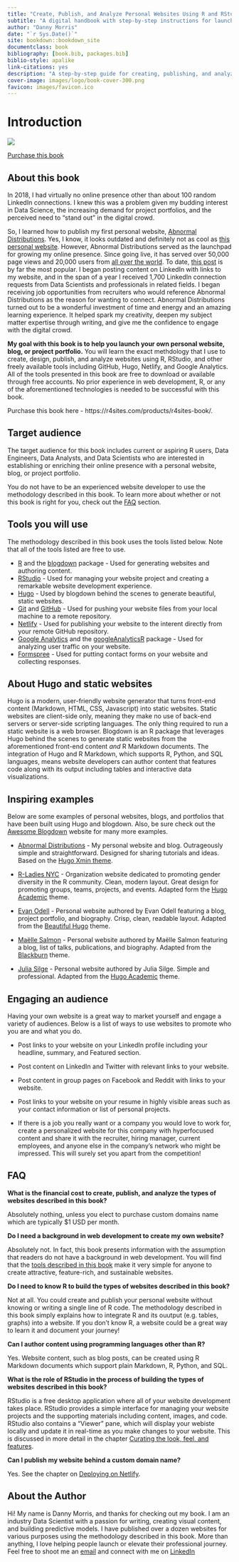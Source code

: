 ```yaml
--- 
title: "Create, Publish, and Analyze Personal Websites Using R and RStudio"
subtitle: "A digital handbook with step-by-step instructions for launching your very own personal website, blog, or project portfolio using R, RStudio, and other freely available technologies including GitHub, Hugo, Netlify, and Google Analytics"
author: "Danny Morris"
date: "`r Sys.Date()`"
site: bookdown::bookdown_site
documentclass: book
bibliography: [book.bib, packages.bib]
biblio-style: apalike
link-citations: yes
description: "A step-by-step guide for creating, publishing, and analyzing your personal website using R, RStudio, and other open source technologies including GitHub, Netlify, and Google Analytics."
cover-image: images/logo/book-cover-300.png
favicon: images/favicon.ico
---
```


# Introduction

![](https://i.imgur.com/2WgBlJfl.png)
<div class="btn-div">
  <a href="https://r4sites.com/products/r4sites-book/" class="btn btn-primary mr-3">Purchase this book</a>
</div>

## About this book

In 2018, I had virtually no online presence other than about 100 random LinkedIn connections. I knew this was a problem given my budding interest in Data Science, the increasing demand for project portfolios, and the perceived need to "stand out" in the digital crowd.


So, I learned how to publish my first personal website, [Abnormal Distributions](https://abndistro.com/). Yes, I know, it looks outdated and definitely not as cool as [this personal website](https://benc.dev/). However, Abnormal Distributions served as the launchpad for growing my online presence. Since going live, it has served over 50,000 page views and 20,000 users from [all over the world](#users-by-location). To date, [this post](https://abndistro.com/post/2019/07/07/detecting-image-differences-using-python-and-opencv/) is by far the most popular. I began posting content on LinkedIn with links to my website, and in the span of a year I received 1,700 LinkedIn connection requests from Data Scientists and professionals in related fields. I began receiving job opportunities from recruiters who would reference Abnormal Distributions as the reason for wanting to connect. Abnormal Distributions turned out to be a wonderful investment of time and energy and an amazing learning experience. It helped spark my creativity, deepen my subject matter expertise through writing, and give me the confidence to engage with the digital crowd.

**My goal with this book is to help you launch your own personal website, blog, or project portfolio.** You will learn the exact methdology that I use to create, design, publish, and analyze websites using R, RStudio, and other freely available tools including GitHub, Hugo, Netlify, and Google Analytics. All of the tools presented in this book are free to download or available through free accounts. No prior experience in web development, R, or any of the aforementioned technologies is needed to be successful with this book.

Purchase this book here - https://r4sites.com/products/r4sites-book/.

## Target audience

The target audience for this book includes current or aspiring R users, Data Engineers, Data Analysts, and Data Scientists who are interested in establishing or enriching their online presence with a personal website, blog, or project portfolio.

You do not have to be an experienced website developer to use the methodology described in this book. To learn more about whether or not this book is right for you, check out the [FAQ](#faq) section. 

## Tools you will use {#tools}

The methodology described in this book uses the tools listed below. Note that all of the tools listed are free to use.

- [R](https://cran.rstudio.com/) and the [blogdown](https://bookdown.org/yihui/blogdown/) package - Used for generating websites and authoring content.
- [RStudio](https://www.rstudio.com/products/rstudio/#rstudio-desktop) - Used for managing your website project and creating a remarkable website development experience.
- [Hugo](https://gohugo.io/) - Used by blogdown behind the scenes to generate beautiful, static websites.
- [Git](https://git-scm.com/) and [GitHub](https://github.com/) - Used for pushing your website files from your local machine to a remote repository.
- [Netlify](https://app.netlify.com/) - Used for publishing your website to the interent directly from your remote GitHub repository.
- [Google Analytics](https://analytics.google.com/) and the [googleAnalyticsR](https://code.markedmondson.me/googleAnalyticsR/) package - Used for analyzing user traffic on your website.
- [Formspree](https://formspree.io) - Used for putting contact forms on your website and collecting responses.

## About Hugo and static websites

Hugo is a modern, user-friendly website generator that turns front-end content (Markdown, HTML, CSS, Javascript) into static websites. Static websites are client-side only, meaning they make no use of back-end servers or server-side scripting languages. The only thing required to run a static website is a web browser. Blogdown is an R package that leverages Hugo behind the scenes to generate static websites from the aforementioned front-end content *and* R Markdown documents. The integration of Hugo and R Markdown, which supports R, Python, and SQL languages, means website developers can author content that features code along with its output including tables and interactive data visualizations. 

## Inspiring examples

Below are some examples of personal websites, blogs, and portfolios that have been built using Hugo and blogdown. Also, be sure check out the [Awesome Blogdown](https://awesome-blogdown.com/) website for many more examples.

- [Abnormal Distributions](https://abndistro.com) - My personal website and blog. Outrageously simple and straightforward. Designed for sharing tutorials and ideas. Based on the [Hugo Xmin theme](https://themes.gohugo.io/hugo-xmin/).

- [R-Ladies NYC](http://www.rladiesnyc.org/) - Organization website dedicated to promoting gender diversity in the R community. Clean, modern layout. Great design for promoting groups, teams, projects, and events. Adapted form the [Hugo Academic](https://themes.gohugo.io/academic/) theme.

- [Evan Odell](https://evanodell.com/blog/) - Personal website authored by Evan Odell featuring a blog, project portfolio, and biography. Crisp, clean, readable layout. Adapted from the [Beautiful Hugo](https://themes.gohugo.io/beautifulhugo/) theme.

- [Maëlle Salmon](https://masalmon.eu/) - Personal website authored by Maëlle Salmon featuring a blog, list of talks, publications, and biography. Adapted from the [Blackburn](https://themes.gohugo.io/blackburn/) theme.

- [Julia Silge](https://juliasilge.com/) - Personal website authored by Julia Silge. Simple and professional. Adapted from the [Hugo Academic](https://themes.gohugo.io/theme/academic/) theme.

## Engaging an audience

Having your own website is a great way to market yourself and engage a variety of audiences. Below is a list of ways to use websites to promote who you are and what you do.

- Post links to your website on your LinkedIn profile including your headline, summary, and Featured section.

- Post content on LinkedIn and Twitter with relevant links to your website.

- Post content in group pages on Facebook and Reddit with links to your website.

- Post links to your website on your resume in highly visible areas such as your contact information or list of personal projects.

- If there is a job you really want or a company you would love to work for, create a personalized website for this company with hyperfocused content and share it with the recruiter, hiring manager, current employees, and anyone else in the company's network who might be impressed. This will surely set you apart from the competition!

## FAQ {#faq}

**What is the financial cost to create, publish, and analyze the types of websites described in this book?**

Absolutely nothing, unless you elect to purchase custom domains name which are typically $1 USD per month. 

**Do I need a background in web development to create my own website?**

Absolutely not. In fact, this book presents information with the assumption that readers do not have a background in web development. You will find that the [tools described in this book](#tools) make it very simple for anyone to create attractive, feature-rich, and sustainable websites.

**Do I need to know R to build the types of websites described in this book?**

Not at all. You could create and publish your personal website without knowing or writing a single line of R code. The methodology described in this book simply explains how to integrate R and its ouutput (e.g. tables, graphs) into a website. If you don't know R, a website could be a great way to learn it and document your journey!

**Can I author content using programming languages other than R?**

Yes. Website content, such as blog posts, can be created using R Markdown documents which support plain Markdown, R, Python, and SQL.

**What is the role of RStudio in the process of building the types of websites described in this book?**

RStudio is a free desktop application where all of your website development takes place. RStudio provides a simple interface for managing your website projects and the supporting materials including content, images, and code. RStudio also contains a "Viewer" pane, which will display your webiste locally and update it in real-time as you make changes to your website. This is discussed in more detail in the chapter [Curating the look, feel, and features](#curate-features).

**Can I publish my website behind a custom domain name?**

Yes. See the chapter on [Deploying on Netlify](#deploy).

## About the Author

Hi! My name is Danny Morris, and thanks for checking out my book. I am an industry Data Scientist with a passion for writing, creating visual content, and building predictive models. I have published over a dozen websites for various purposes using the methodology described in this book. 
More than anything, I love helping people launch or elevate their professional journey. Feel free to shoot me an [email](dmorris10667@gmail.com) and connect with me on [LinkedIn](https://www.linkedin.com/in/drmorris87/)

